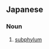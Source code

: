 {{also|亚门}}
==Japanese==
{{ja-kanjitab|あ|もん|yomi=o}}

===Noun===
{{ja-noun|あもん|kyu=亞門}}

# {{lb|ja|taxonomy|sort=あもん}} [[subphylum]]